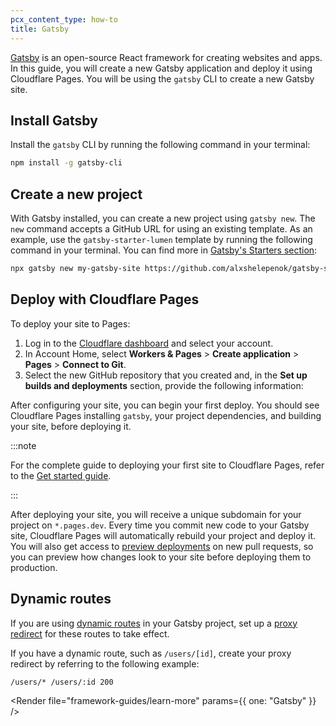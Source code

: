 ```yaml
---
pcx_content_type: how-to
title: Gatsby
---
```



[Gatsby](https://www.gatsbyjs.com/) is an open-source React framework for creating websites and apps. In this guide, you will create a new Gatsby application and deploy it using Cloudflare Pages. You will be using the `gatsby` CLI to create a new Gatsby site.

## Install Gatsby

Install the `gatsby` CLI by running the following command in your terminal:

```sh
npm install -g gatsby-cli
```

## Create a new project

With Gatsby installed, you can create a new project using `gatsby new`. The `new` command accepts a GitHub URL for using an existing template. As an example, use the `gatsby-starter-lumen` template by running the following command in your terminal. You can find more in [Gatsby's Starters section](https://www.gatsbyjs.com/starters/?v=2):

```sh
npx gatsby new my-gatsby-site https://github.com/alxshelepenok/gatsby-starter-lumen
```

<Render file="tutorials-before-you-start" />

<Render file="framework-guides/create-github-repository_no_init" />

## Deploy with Cloudflare Pages

To deploy your site to Pages:

1. Log in to the [Cloudflare dashboard](https://dash.cloudflare.com/) and select your account.
2. In Account Home, select **Workers & Pages** > **Create application** > **Pages** > **Connect to Git**.
3. Select the new GitHub repository that you created and, in the **Set up builds and deployments** section, provide the following information:

<PagesBuildPreset framework="gatsby" />

After configuring your site, you can begin your first deploy. You should see Cloudflare Pages installing `gatsby`, your project dependencies, and building your site, before deploying it.

:::note

For the complete guide to deploying your first site to Cloudflare Pages, refer to the [Get started guide](/pages/get-started/).

:::

After deploying your site, you will receive a unique subdomain for your project on `*.pages.dev`.
Every time you commit new code to your Gatsby site, Cloudflare Pages will automatically rebuild your project and deploy it. You will also get access to [preview deployments](/pages/configuration/preview-deployments/) on new pull requests, so you can preview how changes look to your site before deploying them to production.

## Dynamic routes

If you are using [dynamic routes](https://www.gatsbyjs.com/docs/reference/functions/routing/#dynamic-routing) in your Gatsby project, set up a [proxy redirect](/pages/configuration/redirects/#proxying) for these routes to take effect.

If you have a dynamic route, such as `/users/[id]`, create your proxy redirect by referring to the following example:

```
/users/* /users/:id 200
```

<Render file="framework-guides/learn-more" params={{ one: "Gatsby" }} />
